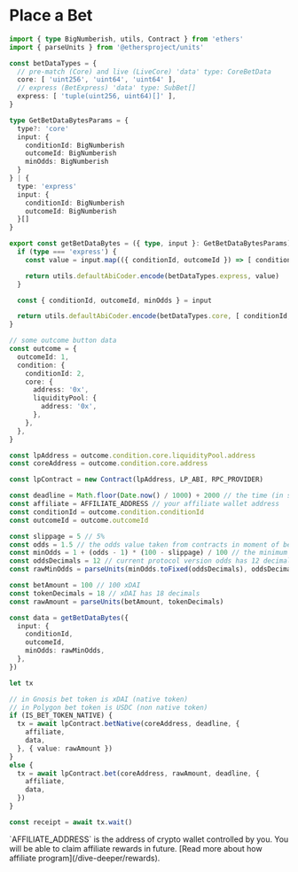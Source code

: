 
# Place a Bet

```ts copy
import { type BigNumberish, utils, Contract } from 'ethers'
import { parseUnits } from '@ethersproject/units'

const betDataTypes = {
  // pre-match (Core) and live (LiveCore) 'data' type: CoreBetData
  core: [ 'uint256', 'uint64', 'uint64' ],
  // express (BetExpress) 'data' type: SubBet[]
  express: [ 'tuple(uint256, uint64)[]' ],
}

type GetBetDataBytesParams = {
  type?: 'core'
  input: {
    conditionId: BigNumberish
    outcomeId: BigNumberish
    minOdds: BigNumberish
  }
} | {
  type: 'express'
  input: {
    conditionId: BigNumberish
    outcomeId: BigNumberish
  }[]
}

export const getBetDataBytes = ({ type, input }: GetBetDataBytesParams) => {
  if (type === 'express') {
    const value = input.map(({ conditionId, outcomeId }) => [ conditionId, outcomeId ])

    return utils.defaultAbiCoder.encode(betDataTypes.express, value)
  }

  const { conditionId, outcomeId, minOdds } = input

  return utils.defaultAbiCoder.encode(betDataTypes.core, [ conditionId, outcomeId, minOdds ])
}

// some outcome button data
const outcome = {
  outcomeId: 1,
  condition: {
    conditionId: 2,
    core: {
      address: '0x',
      liquidityPool: {
        address: '0x',
      },
    },
  },
}

const lpAddress = outcome.condition.core.liquidityPool.address
const coreAddress = outcome.condition.core.address

const lpContract = new Contract(lpAddress, LP_ABI, RPC_PROVIDER)

const deadline = Math.floor(Date.now() / 1000) + 2000 // the time (in seconds) for which the transaction should be submitted
const affiliate = AFFILIATE_ADDRESS // your affiliate wallet address
const conditionId = outcome.condition.conditionId
const outcomeId = outcome.outcomeId

const slippage = 5 // 5%
const odds = 1.5 // the odds value taken from contracts in moment of bet placing
const minOdds = 1 + (odds - 1) * (100 - slippage) / 100 // the minimum value at which a bet should be made
const oddsDecimals = 12 // current protocol version odds has 12 decimals
const rawMinOdds = parseUnits(minOdds.toFixed(oddsDecimals), oddsDecimals)

const betAmount = 100 // 100 xDAI
const tokenDecimals = 18 // xDAI has 18 decimals
const rawAmount = parseUnits(betAmount, tokenDecimals)

const data = getBetDataBytes({
  input: {
    conditionId,
    outcomeId,
    minOdds: rawMinOdds,
  },
})

let tx

// in Gnosis bet token is xDAI (native token)
// in Polygon bet token is USDC (non native token)
if (IS_BET_TOKEN_NATIVE) {
  tx = await lpContract.betNative(coreAddress, deadline, {
    affiliate,
    data,
  }, { value: rawAmount })
}
else {
  tx = await lpContract.bet(coreAddress, rawAmount, deadline, {
    affiliate,
    data,
  })
}

const receipt = await tx.wait()
```

<Callout type="info" emoji="ℹ️️">
  `AFFILIATE_ADDRESS` is the address of crypto wallet controlled by you. You will be able to claim affiliate rewards in future.
  [Read more about how affiliate program](/dive-deeper/rewards).
</Callout>
